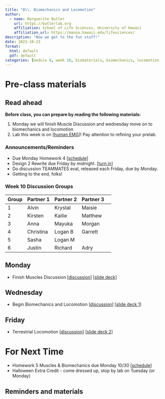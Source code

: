 ```yaml
---
title: "8\\. Biomechanics and Locomotion"
author:
  - name: Marguerite Butler  
    url: https://butlerlab.org
    affiliation: School of Life Sciences, University of Hawaii
    affiliation_url: https://manoa.hawaii.edu/lifesciences/
description: "Now we get to the fun stuff!"
date: 2023-10-23
format: 
  html: default 
  pdf: default
categories: [module 8, week 10, biomaterials, biomechanics, locomotion, aquatic, terrestrial, aerial, muscles, skeletons ]
---
```


# Pre-class materials 

::: callout-note
## Read ahead

**Before class, you can prepare by reading the following materials:**

1. Monday we will finish Muscle Discussion and wednesday move on to biomechanics and locomotion
2. Lab this week is on \[[human EMG](../../labs/Lab8-human-emg/Lab8.qmd)\]! Pay attention to refining your prelab. 
:::

### Announcements/Reminders

-  Due Monday Homework 4 \[[schedule](../../schedule.qmd)\]
-  Design 2 Rewrite due Friday by midnight. \[[turn in](../../projects/design2-turnin.qmd)\]  
-  Do discussion TEAMMATES eval, released each Friday, due by Monday.
-  Getting to the end, folks! 

### Week 10 Discussion Groups

| Group | Partner 1 | Partner 2 | Partner 3 |
|----|----|----|----|----|
| 1 |  Alvin | Krystal   | Maisie  |  
| 2 | Kirsten | Kailie  | Matthew |
| 3 | Anna | Mayuka | Morgan |
| 4 |  Christina  | Logan B | Garrett |  
| 5 |  Sasha |  Logan M |  |
| 6 |  Justin |  Richard |  Adry |



## Monday
 
- Finish Muscles Discussion \[[discussion](../../discussions/Discussion-Week8-muscle.pdf)\] \[[slide deck](../../powerpoints/8.MusclesI.pdf)\]

## Wednesday

- Begin Biomechanics and Locomotion \[[discussion](../../discussions/Discussion-Week9-biomechanics-locomotion.pdf)\] \[[slide deck 1](../../powerpoints/9a.Biomechanics.pdf)\]

## Friday 

- Terrestrial Locomotion \[[discussion](../../discussions/Discussion-Week9-biomechanics-locomotion.pdf)\] \[[slide deck 2](../../powerpoints/9b.TerrestrialLocomotion.pdf)\]


# For Next Time

- Homework 5 Muscles & Biomechanics due Monday 10/30 \[[schedule](../../schedule.qmd)\]
- Halloween Extra Credit - come dressed up, stop by lab on Tuesday (or Monday)

::: callout-note
## Reminders and materials

:::


